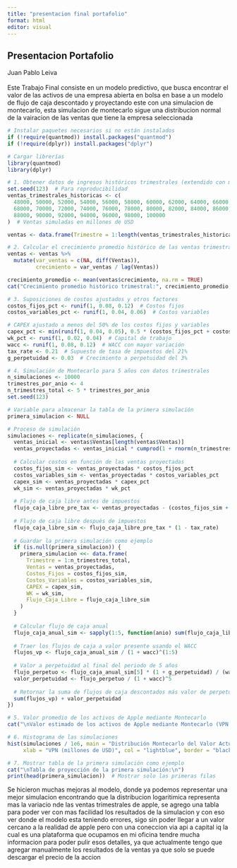 ---
title: "presentacion final portafolio"
format: html
editor: visual
---

## Presentacion Portafolio

Juan Pablo Leiva\
\
Este Trabajo Final consiste en un modelo predictivo, que busca encontrar el valor de las activos de una empresa abierta en bolsa en base a un modelo de flujo de caja descontado y proyectando este con una simulacion de montecarlo, esta simulacion de montecarlo sigue una distribucion normal de la vairacion de las ventas que tiene la empresa seleccionada\

```{r}
# Instalar paquetes necesarios si no están instalados
if (!require(quantmod)) install.packages("quantmod")
if (!require(dplyr)) install.packages("dplyr")

# Cargar librerías
library(quantmod)
library(dplyr)

# 1. Obtener datos de ingresos históricos trimestrales (extendido con más datos simulados)
set.seed(123)  # Para reproducibilidad
ventas_trimestrales_historicas <- c(
  48000, 50000, 52000, 54000, 56000, 58000, 60000, 62000, 64000, 66000, 
  68000, 70000, 72000, 74000, 76000, 78000, 80000, 82000, 84000, 86000, 
  88000, 90000, 92000, 94000, 96000, 98000, 100000
)  # Ventas simuladas en millones de USD

ventas <- data.frame(Trimestre = 1:length(ventas_trimestrales_historicas), Ventas = ventas_trimestrales_historicas)

# 2. Calcular el crecimiento promedio histórico de las ventas trimestrales
ventas <- ventas %>%
  mutate(var_ventas = c(NA, diff(Ventas)),
         crecimiento = var_ventas / lag(Ventas))

crecimiento_promedio <- mean(ventas$crecimiento, na.rm = TRUE)
cat("Crecimiento promedio histórico trimestral:", crecimiento_promedio, "\n")

# 3. Suposiciones de costos ajustados y otros factores
costos_fijos_pct <- runif(1, 0.08, 0.12)  # Costos fijos
costos_variables_pct <- runif(1, 0.04, 0.06)  # Costos variables

# CAPEX ajustado a menos del 50% de los costos fijos y variables
capex_pct <- min(runif(1, 0.04, 0.05), 0.5 * (costos_fijos_pct + costos_variables_pct))  
wk_pct <- runif(1, 0.02, 0.04)  # Capital de trabajo
wacc <- runif(1, 0.08, 0.12)  # WACC con mayor variación
tax_rate <- 0.21  # Supuesto de tasa de impuestos del 21%
g_perpetuidad <- 0.03  # Crecimiento a perpetuidad del 3%

# 4. Simulación de Montecarlo para 5 años con datos trimestrales
n_simulaciones <- 10000
trimestres_por_anio <- 4
n_trimestres_total <- 5 * trimestres_por_anio
set.seed(123)

# Variable para almacenar la tabla de la primera simulación
primera_simulacion <- NULL

# Proceso de simulación
simulaciones <- replicate(n_simulaciones, {
  ventas_inicial <- ventas$Ventas[length(ventas$Ventas)]
  ventas_proyectadas <- ventas_inicial * cumprod(1 + rnorm(n_trimestres_total, mean = crecimiento_promedio, sd = 0.03))
  
  # Calcular costos en función de las ventas proyectadas
  costos_fijos_sim <- ventas_proyectadas * costos_fijos_pct
  costos_variables_sim <- ventas_proyectadas * costos_variables_pct
  capex_sim <- ventas_proyectadas * capex_pct
  wk_sim <- ventas_proyectadas * wk_pct
  
  # Flujo de caja libre antes de impuestos
  flujo_caja_libre_pre_tax <- ventas_proyectadas - (costos_fijos_sim + costos_variables_sim + capex_sim + wk_sim)
  
  # Flujo de caja libre después de impuestos
  flujo_caja_libre_sim <- flujo_caja_libre_pre_tax * (1 - tax_rate)
  
  # Guardar la primera simulación como ejemplo
  if (is.null(primera_simulacion)) {
    primera_simulacion <<- data.frame(
      Trimestre = 1:n_trimestres_total,
      Ventas = ventas_proyectadas,
      Costos_Fijos = costos_fijos_sim,
      Costos_Variables = costos_variables_sim,
      CAPEX = capex_sim,
      WK = wk_sim,
      Flujo_Caja_Libre = flujo_caja_libre_sim
    )
  }
  
  # Calcular flujo de caja anual
  flujo_caja_anual_sim <- sapply(1:5, function(anio) sum(flujo_caja_libre_sim[((anio - 1) * trimestres_por_anio + 1):(anio * trimestres_por_anio)]))
  
  # Traer los flujos de caja a valor presente usando el WACC
  flujos_vp <- flujo_caja_anual_sim / (1 + wacc)^(1:5)
  
  # Valor a perpetuidad al final del periodo de 5 años
  flujo_perpetuo <- flujo_caja_anual_sim[5] * (1 + g_perpetuidad) / (wacc - g_perpetuidad)
  valor_perpetuidad <- flujo_perpetuo / (1 + wacc)^5
  
  # Retornar la suma de flujos de caja descontados más valor de perpetuidad como proxy del valor de los activos
  sum(flujos_vp) + valor_perpetuidad
})

# 5. Valor promedio de los activos de Apple mediante Montecarlo
cat("\nValor estimado de los activos de Apple mediante Montecarlo (VPN a 5 años + perpetuidad, en millones de USD):", mean(simulaciones) / 1e6, "\n")

# 6. Histograma de las simulaciones
hist(simulaciones / 1e6, main = "Distribución Montecarlo del Valor Actual Neto", 
     xlab = "VPN (millones de USD)", col = "lightblue", border = "black")

# 7. Mostrar tabla de la primera simulación como ejemplo
cat("\nTabla de proyección de la primera simulación:\n")
print(head(primera_simulacion))  # Mostrar solo las primeras filas

```

Se hicieron muchas mejoras al modelo, donde ya podemos representar una mejor simulacion encontrando que la distribucion logaritimica representa mas la variacio nde las ventas trimestrales de apple, se agrego una tabla para poder ver con mas facilidad los resultados de la simulacion y con eso ver donde el modelo esta teniendo errores, sigo sin poder llegar a un valor cercano a la realidad de apple pero con una coneccion via api a capital iq la cual es una plataforma que ocupamos en mi oficina tendre mucha informacion para poder pulir esos detalles, ya que actualmente tengo que agregar manualmente los resultados de la ventas ya que solo se puede descargar el precio de la accion
